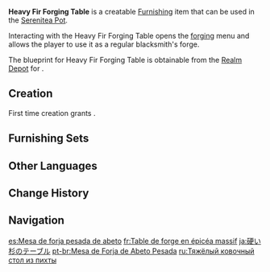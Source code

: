 {{Furnishing Infobox
|id             = 374303
|image          = Item Heavy Fir Forging Table.png
|category       = Outdoor Furnishing
|subcategory    = Table
|quality        = 3
|adeptal_energy = 60
|load           = 35
|reduced_load   = 24
|description    = A long and sturdy fir table with all manner of forging tools on it.<br>The many weapons built upon this table were each a coalescence of the blood and sweat of the one who smithed them.
|blueprint      = Realm Depot
|interaction    = Forging
}}
'''Heavy Fir Forging Table''' is a creatable [[Furnishing]] item that can be used in the [[Serenitea Pot]].

Interacting with the Heavy Fir Forging Table opens the [[forging]] menu and allows the player to use it as a regular blacksmith's forge.

The blueprint for Heavy Fir Forging Table is obtainable from the [[Realm Depot]] for {{Item|Realm Currency|24|x=160}}.

==Creation==
First time creation grants {{Item|Trust|24|x=60}}.
{{Recipe
|type = Creation
|time = 14h
|Fir Wood = 12
|Fabric = 4
|sort = Fir Wood;Fabric
}}

==Furnishing Sets==
{{Craft Usage|type=Furnishing Set}}

==Other Languages==
{{Other Languages
|default_hidden = 1
|en      = Heavy Fir Forging Table
|zhs     = 重型杉木锻造桌
|zhs_rm  = Zhòngxíng Shānmù Duànzào Zhuō
|zht     = 重型杉木鍛造桌
|zht_rm  = Zhòngxíng Shānmù Duànzào Zhuō
|ja      = 硬い杉のテーブル
|ja_rm   = Katai Sugi no Teeburu
|ko      = 무거운 삼나무 단조대
|es      = Mesa de forja pesada de abeto
|fr      = Table de forge en épicéa massif
|ru      = Тяжёлый ковочный стол из пихты
|th      = โต๊ะตีเหล็กจากไม้สนหนาม
|th_rm   = 
|vi      = Bệ Đúc Hạng Nặng
|de      = Massiver Schmiedetisch aus Tannenholz
|id      = Meja Tempa Berat dari Kayu Fir
|pt      = Mesa de Forja de Abeto Pesada
|tr      = Dayanıklı Köknar Demirci Masası
|it      = Tavolo per forgiatura in abete rosso massiccio
}}

==Change History==
{{Change History|1.5}}

==Navigation==
{{Furnishing Navbox|exterior}}

[[es:Mesa de forja pesada de abeto]]
[[fr:Table de forge en épicéa massif]]
[[ja:硬い杉のテーブル]]
[[pt-br:Mesa de Forja de Abeto Pesada]]
[[ru:Тяжёлый ковочный стол из пихты]]